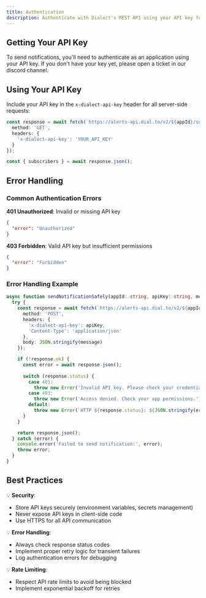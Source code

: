 ```yaml
---
title: Authentication
description: Authenticate with Dialect's REST API using your API key for server-side notification sending
---
```



## Getting Your API Key

To send notifications, you'll need to authenticate as an application using your API key. If you don't have your key yet, please open a ticket in our discord channel.

## Using Your API Key

Include your API key in the `x-dialect-api-key` header for all server-side requests:

```typescript
const response = await fetch(`https://alerts-api.dial.to/v2/${appId}/subscribers`, {
  method: 'GET',
  headers: {
    'x-dialect-api-key': 'YOUR_API_KEY'
  }
});

const { subscribers } = await response.json();
```

## Error Handling

### Common Authentication Errors

**401 Unauthorized**: Invalid or missing API key
```json
{
  "error": "Unauthorized"
}
```

**403 Forbidden**: Valid API key but insufficient permissions  
```json
{
  "error": "Forbidden"
}
```

### Error Handling Example

```typescript
async function sendNotificationSafely(appId: string, apiKey: string, message: any) {
  try {
    const response = await fetch(`https://alerts-api.dial.to/v2/${appId}/send`, {
      method: 'POST',
      headers: {
        'x-dialect-api-key': apiKey,
        'Content-Type': 'application/json'
      },
      body: JSON.stringify(message)
    });

    if (!response.ok) {
      const error = await response.json();
      
      switch (response.status) {
        case 401:
          throw new Error('Invalid API key. Please check your credentials.');
        case 403:
          throw new Error('Access denied. Check your app permissions.');
        default:
          throw new Error(`HTTP ${response.status}: ${JSON.stringify(error)}`);
      }
    }

    return response.json();
  } catch (error) {
    console.error('Failed to send notification:', error);
    throw error;
  }
}
```
 
## Best Practices

💡 **Security**:
- Store API keys securely (environment variables, secrets management)
- Never expose API keys in client-side code
- Use HTTPS for all API communication

💡 **Error Handling**:
- Always check response status codes
- Implement proper retry logic for transient failures
- Log authentication errors for debugging

💡 **Rate Limiting**:
- Respect API rate limits to avoid being blocked
- Implement exponential backoff for retries